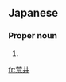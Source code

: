 ==Japanese==
{{ja-kanjitab|あら|い}}

===Proper noun===
{{ja-pos|あらい|proper}}

# {{surname|lang=ja|sort=あらい}}

[[fr:荒井]]